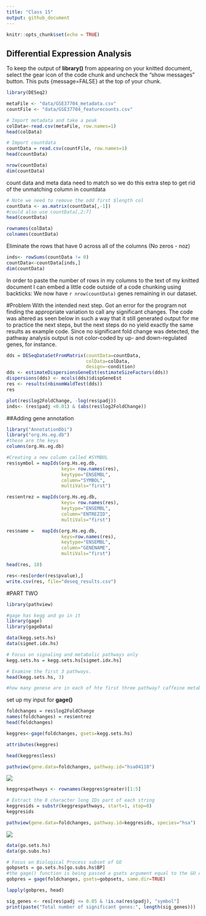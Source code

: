 ```yaml
---
title: "Class 15"
output: github_document
---
```


```r
knitr::opts_chunk$set(echo = TRUE)
```

## Differential Expression Analysis


To keep the output of **library()** from appearing on your knitted document, select the gear icon of the code chunk and uncheck the "show messages" button. This puts {message=FALSE} at the top of your chunk.
```r
library(DESeq2)
```


```r
metaFile <- "data/GSE37704_metadata.csv"
countFile <- "data/GSE37704_featurecounts.csv"

# Import metadata and take a peak
colData<-read.csv(metaFile, row.names=1)
head(colData)
```

```r
# Import countdata
countData = read.csv(countFile, row.names=1)
head(countData)
```

```r
nrow(countData)
dim(countData)

```


count data and meta data need to match so we do this extra step to get rid of the unmatching column in countdata
```r
# Note we need to remove the odd first $length col
countData <- as.matrix(countData[,-1])
#could also use countData[,2:7]
head(countData)
```

```r
rownames(colData)
colnames(countData)
```

Eliminate the rows that have 0 across all of the columns (No zeros - noz)

```r

inds<- rowSums(countData != 0)
countData<-countData[inds,]
dim(countData)
```


In order to paste the number of rows in my columns to the text of my knitted document I can embed a little code outside of a code chunking using backticks:
We now have `r nrow(countData)` genes remaining in our dataset.


#Problem
With the intended next step. Got an error for the program not finding the appropriate variation to call any significant changes. The code was altered as seen below in such a way that it still generated output for me to practice the next steps, but the next steps do no yield exactly the same results as example code. Since no significant fold change was detected, the pathway analysis output is not color-coded by up- and down-regulated genes, for instance.

```r
dds = DESeqDataSetFromMatrix(countData=countData,
                             colData=colData,
                             design=~condition)
dds <- estimateDispersionsGeneEst(estimateSizeFactors(dds))
dispersions(dds) <- mcols(dds)$dispGeneEst
res <- results(nbinomWaldTest(dds))
res

```

```r
plot(res$log2FoldChange, -log(res$padj))
inds<- (res$padj <0.01) & (abs(res$log2FoldChange))

```


##Adding gene annotation

```r
library("AnnotationDbi")
library("org.Hs.eg.db")
#these are the keys
columns(org.Hs.eg.db)

```

```r
#Creating a new column called #SYMBOL
res$symbol = mapIds(org.Hs.eg.db,
                    keys= row.names(res),
                    keytype="ENSEMBL",
                    column="SYMBOL",
                    multiVals="first")

```
```r
res$entrez = mapIds(org.Hs.eg.db,
                    keys= row.names(res),
                    keytype="ENSEMBL",
                    column="ENTREZID",
                    multiVals="first")

res$name =   mapIds(org.Hs.eg.db,
                    keys=row.names(res),
                    keytype="ENSEMBL",
                    column="GENENAME",
                    multiVals="first")

head(res, 10)
```


```r
res<-res[order(res$pvalue),]
write.csv(res, file="deseq_results.csv")
```




#PART TWO

```r
library(pathview)
```


```r
#gage has kegg and go in it
library(gage)
library(gageData)

data(kegg.sets.hs)
data(sigmet.idx.hs)

```

```r
# Focus on signaling and metabolic pathways only
kegg.sets.hs = kegg.sets.hs[sigmet.idx.hs]

# Examine the first 3 pathways.
head(kegg.sets.hs, 3)

#how many genese are in each of hte first three pathway? caffeine metabolism has only 7. Purine metabolism has a lot more
```

set up my input for **gage()**
```r
foldchanges = res$log2FoldChange
names(foldchanges) = res$entrez
head(foldchanges)
```
```r
keggres<-gage(foldchanges, gsets=kegg.sets.hs)
```

```r
attributes(keggres)
```
```r
head(keggres$less)
```

```r
pathview(gene.data=foldchanges, pathway.id="hsa04110")
```

![](hsa04110.pathview.png)

```r
keggrespathways <- rownames(keggres$greater)[1:5]

# Extract the 8 character long IDs part of each string
keggresids = substr(keggrespathways, start=1, stop=8)
keggresids
```

```r
pathview(gene.data=foldchanges, pathway.id=keggresids, species="hsa")
```

![](hsa00232.pathview.png)


```r
data(go.sets.hs)
data(go.subs.hs)

# Focus on Biological Process subset of GO
gobpsets = go.sets.hs[go.subs.hs$BP]
#the gage() function is being passed a gsets argument equal to the GO database as opposed to the pathway database like it was above...
gobpres = gage(foldchanges, gsets=gobpsets, same.dir=TRUE)

lapply(gobpres, head)
```

```r
sig_genes <- res[res$padj <= 0.05 & !is.na(res$padj), "symbol"]
print(paste("Total number of significant genes:", length(sig_genes)))
```

